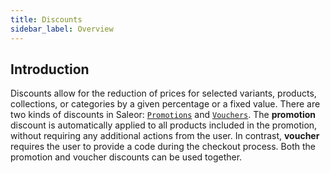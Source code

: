 ```yaml
---
title: Discounts
sidebar_label: Overview
---
```


## Introduction

Discounts allow for the reduction of prices for selected variants, products, collections,
or categories by a given percentage or a fixed value.
There are two kinds of discounts in Saleor: [`Promotions`](./promotions.mdx) and [`Vouchers`](./vouchers.mdx).
The **promotion** discount is automatically applied to all products included in the promotion,
without requiring any additional actions from the user.
In contrast, **voucher** requires the user to provide a code during the checkout process.
Both the promotion and voucher discounts can be used together.
